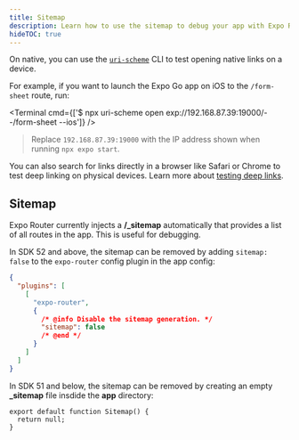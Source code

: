 ```yaml
---
title: Sitemap
description: Learn how to use the sitemap to debug your app with Expo Router.
hideTOC: true
---
```



On native, you can use the [`uri-scheme`](https://www.npmjs.com/package/uri-scheme) CLI to test opening native links on a device.

For example, if you want to launch the Expo Go app on iOS to the `/form-sheet` route, run:

<Terminal cmd={['$ npx uri-scheme open exp://192.168.87.39:19000/--/form-sheet --ios']} />

> Replace `192.168.87.39:19000` with the IP address shown when running `npx expo start`.

You can also search for links directly in a browser like Safari or Chrome to test deep linking on physical devices. Learn more about [testing deep links](https://reactnavigation.org/docs/deep-linking).

## Sitemap

<ContentSpotlight
  alt="Directory structure"
  src="/static/images/expo-router/directory.png"
  className="max-w-[720px]"
/>

Expo Router currently injects a **/\_sitemap** automatically that provides a list of all routes in the app. This is useful for debugging.

In SDK 52 and above, the sitemap can be removed by adding `sitemap: false` to the `expo-router` config plugin in the app config:

```json app.json
{
  "plugins": [
    [
      "expo-router",
      {
        /* @info Disable the sitemap generation. */
        "sitemap": false
        /* @end */
      }
    ]
  ]
}
```

In SDK 51 and below, the sitemap can be removed by creating an empty **\_sitemap** file insdide the **app** directory:

```tsx app/_sitemap.tsx
export default function Sitemap() {
  return null;
}
```
